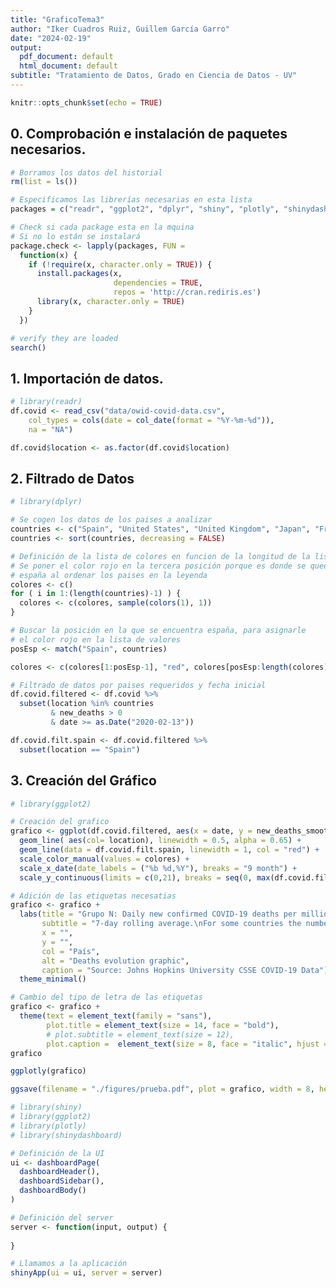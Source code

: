 ```yaml
---
title: "GraficoTema3"
author: "Iker Cuadros Ruiz, Guillem García Garro"
date: "2024-02-19"
output:
  pdf_document: default
  html_document: default
subtitle: "Tratamiento de Datos, Grado en Ciencia de Datos - UV"
---
```


```r
knitr::opts_chunk$set(echo = TRUE)
```

## 0. Comprobación e instalación de paquetes necesarios.

```r

# Borramos los datos del historial
rm(list = ls())

# Especificamos las librerías necesarias en esta lista
packages = c("readr", "ggplot2", "dplyr", "shiny", "plotly", "shinydashboard")

# Check si cada package esta en la mquina
# Si no lo están se instalará
package.check <- lapply(packages, FUN = 
  function(x) {
    if (!require(x, character.only = TRUE)) {
      install.packages(x, 
                       dependencies = TRUE,
                       repos = 'http://cran.rediris.es')
      library(x, character.only = TRUE)
    }
  })

# verify they are loaded
search()
```

## 1. Importación de datos.

```r

# library(readr)
df.covid <- read_csv("data/owid-covid-data.csv", 
    col_types = cols(date = col_date(format = "%Y-%m-%d")), 
    na = "NA")

df.covid$location <- as.factor(df.covid$location)

```

## 2. Filtrado de Datos

```r

# library(dplyr)

# Se cogen los datos de los paises a analizar
countries <- c("Spain", "United States", "United Kingdom", "Japan", "France", "Italy", "Germany", "Canada")
countries <- sort(countries, decreasing = FALSE)

# Definición de la lista de colores en funcion de la longitud de la lista
# Se poner el color rojo en la tercera posición porque es donde se queda
# españa al ordenar los paises en la leyenda
colores <- c()
for ( i in 1:(length(countries)-1) ) {
  colores <- c(colores, sample(colors(1), 1))
}

# Buscar la posición en la que se encuentra españa, para asignarle 
# el color rojo en la lista de valores
posEsp <- match("Spain", countries)

colores <- c(colores[1:posEsp-1], "red", colores[posEsp:length(colores)])

# Filtrado de datos por paises requeridos y fecha inicial
df.covid.filtered <- df.covid %>%
  subset(location %in% countries
         & new_deaths > 0
         & date >= as.Date("2020-02-13"))

df.covid.filt.spain <- df.covid.filtered %>%
  subset(location == "Spain")

```

## 3. Creación del Gráfico

```r

# library(ggplot2)

# Creación del grafico
grafico <- ggplot(df.covid.filtered, aes(x = date, y = new_deaths_smoothed_per_million)) +
  geom_line( aes(col= location), linewidth = 0.5, alpha = 0.65) +
  geom_line(data = df.covid.filt.spain, linewidth = 1, col = "red") +
  scale_color_manual(values = colores) + 
  scale_x_date(date_labels = ("%b %d,%Y"), breaks = "9 month") +
  scale_y_continuous(limits = c(0,21), breaks = seq(0, max(df.covid.filtered$new_deaths_per_million/7), by = 2))

# Adición de las etiquetas necesatias
grafico <- grafico +
  labs(title = "Grupo N: Daily new confirmed COVID-19 deaths per million people",
       subtitle = "7-day rolling average.\nFor some countries the number of confirmed deaths is much lower than the true number of deaths.\nThis is because of limited testing and challenges in the attribution of the cause of death",
       x = "",
       y = "",
       col = "País",
       alt = "Deaths evolution graphic",
       caption = "Source: Johns Hopkins University CSSE COVID-19 Data") + 
  theme_minimal()

# Cambio del tipo de letra de las etiquetas
grafico <- grafico + 
  theme(text = element_text(family = "sans"),
        plot.title = element_text(size = 14, face = "bold"),
        # plot.subtitle = element_text(size = 12),
        plot.caption =  element_text(size = 8, face = "italic", hjust = -.2))
grafico

ggplotly(grafico)

ggsave(filename = "./figures/prueba.pdf", plot = grafico, width = 8, height = 6)

```

```r

# library(shiny)
# library(ggplot2)
# library(plotly)
# library(shinydashboard)

# Definición de la UI
ui <- dashboardPage(
  dashboardHeader(),
  dashboardSidebar(),
  dashboardBody()
)

# Definición del server
server <- function(input, output) {
  
}

# Llamamos a la aplicación
shinyApp(ui = ui, server = server)

```
